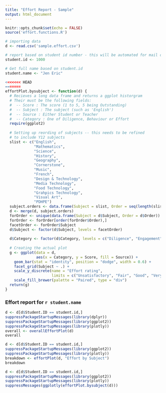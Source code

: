 ```yaml
---
title: "Effort Report - Sample"
output: html_document
---
```


``` r
knitr::opts_chunk$set(echo = FALSE)
source('effort.functions.R')

```

``` r
# importing data
d <- read.csv('sample.effort.csv')

# report based on student id number - this will be automated for mail out
student.id <- 1000

# Get full name based on student.id
student.name <- "Jen Eric"
```

```r

<<<<<<< HEAD
=======
effortPlot.bysubject <- function(d) {
  # Recieves a long data frame and returns a ggplot historgram
  # Their must be the following fields:
  #  -- Score : The score (1 to 5, 5 being Outstanding)
  #  -- Subject : The subject (such as 'English')
  #  -- Source : Either Student or Teacher
  #  -- Category : One of Diligence, Behaviour or Effort
  require(ggplot2)
  
  # Setting up reording of subjects -- this needs to be refined 
  # to include Y12 subjects
  slist <- c("English",
             "Mathematics",
             "Science",
             "History",
             "Geography",
             "Cornerstone",
             "Music",
             "French",
             "Design & Technology",
             "Media Technology",
             "Food Technology",
             "Grahpics Technology",
             "Visual Art",
             "PDHPE")
  subject.orders <- data.frame(Subject = slist, Order = seq(length(slist)))
  d <- merge(d, subject.orders)
  forOrder <- unique(data.frame(Subject = d$Subject, Order = d$Order))
  forOrder <- forOrder[order(forOrder$Order),]
  facetOrder <- forOrder$Subject
  d$Subject <- factor(d$Subject, levels = facetOrder)
  
  d$Category <- factor(d$Category, levels = c("Diligence", "Engagement", "Behaviour"))
  
  # Creating the actual plot
  g <- ggplot(data = d, 
              aes(x = Category, y = Score, fill = Source)) + 
    geom_bar(stat = "identity", position = "dodge", width = 0.6) +
    facet_grid(Subject ~ .) +
    scale_y_discrete(name = "Effort rating", 
                     limits = c("Unsatisfactory", "Fair", "Good", "Very Good", "Outstanding")) +
    scale_fill_brewer(palette = "Paired", type = "div")
  return(g)
}
```


### Effort report for `r student.name`
``` r
d <- d[d$Student.ID == student.id,]
suppressPackageStartupMessages(library(dplyr))
suppressPackageStartupMessages(library(ggplot2))
suppressPackageStartupMessages(library(plotly))
overall <- overallEffortPlot(d)
overall
```

\nbsp

``` r
d <- d[d$Student.ID == student.id,]
suppressPackageStartupMessages(library(ggplot2))
suppressPackageStartupMessages(library(plotly))
breakdown <- effortPlot(d, "Effort by Subject")
breakdown
```



``` r
d <- d[d$Student.ID == student.id,]
suppressPackageStartupMessages(library(ggplot2))
suppressPackageStartupMessages(library(plotly))
suppressMessages(ggplotly(effortPlot.bysubject(d)))
```

